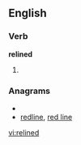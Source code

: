 ==English==

===Verb===
'''relined'''

# {{past of|[[reline]]}}

===Anagrams===
* {{alphagram|deeilnr}}
* [[redline#English|redline]], [[red line#English|red line]]

[[vi:relined]]